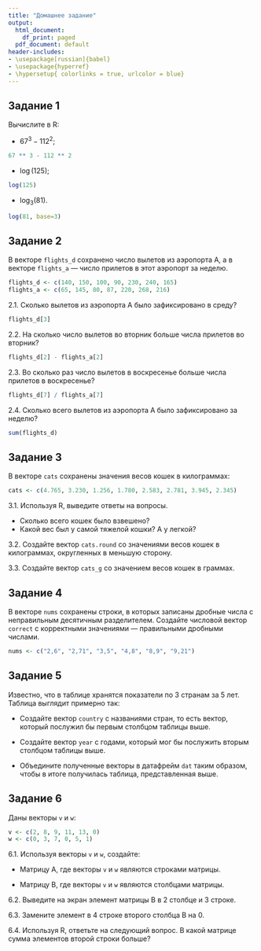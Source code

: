 ```yaml
---
title: "Домашнее задание"
output:
  html_document:
    df_print: paged
  pdf_document: default
header-includes:
- \usepackage[russian]{babel}
- \usepackage{hyperref}
- \hypersetup{ colorlinks = true, urlcolor = blue}
---
```


## Задание 1

Вычислите в R:

* $67 ^ 3 - 112 ^ 2$;
```r
67 ** 3 - 112 ** 2
```

* $\log(125)$;
```r
log(125)
```

* $\log_3(81)$.
```r
log(81, base=3)
```


## Задание 2

В векторе `flights_d` сохранено число вылетов из аэропорта А, а в векторе `flights_a` — число прилетов в этот аэропорт за неделю.

```r
flights_d <- c(140, 150, 100, 90, 230, 240, 165)
flights_a <- c(65, 145, 80, 87, 220, 268, 216)
```

2.1. Сколько вылетов из аэропорта А было зафиксировано в среду?
```r
flights_d[3]
```


2.2.  На сколько число вылетов во вторник больше числа прилетов во вторник?
```r
flights_d[2] - flights_a[2]
```


2.3. Во сколько раз число вылетов в воскресенье больше числа прилетов в воскресенье?
```r
flights_d[7] / flights_a[7]
```


2.4. Сколько всего вылетов из аэропорта А было зафиксировано за неделю?
```r
sum(flights_d)
```


## Задание 3

В векторе `cats` сохранены значения весов кошек в килограммах:

```r
cats <- c(4.765, 3.230, 1.256, 1.780, 2.583, 2.781, 3.945, 2.345)
```

3.1. Используя R, выведите ответы на вопросы.

* Сколько всего кошек было взвешено?
* Какой вес был у самой тяжелой кошки? А у легкой?

3.2. Создайте вектор `cats.round` со значениями весов кошек в килограммах, округленных в меньшую сторону.

3.3. Создайте вектор `cats_g` со значением весов кошек в граммах.

## Задание 4

В векторе `nums` сохранены строки, в которых записаны дробные числа с неправильным десятичным разделителем. Создайте числовой вектор `correct` с корректными значениями — правильными дробными числами.

```r
nums <- c("2,6", "2,71", "3,5", "4,8", "8,9", "9,21")
```

## Задание 5

Известно, что в таблице хранятся показатели по 3 странам за 5 лет. Таблица выглядит примерно так:

\begin{table}[]
\centering
\begin{tabular}{|l|l|}
\hline
\textbf{country} & \textbf{year} \\ \hline
France           & 2000          \\ \hline
France           & 2001          \\ \hline
France           & 2002          \\ \hline
France           & 2003          \\ \hline
France           & 2004          \\ \hline
Italy            & 2000          \\ \hline
Italy            & 2001          \\ \hline
Italy            & 2002          \\ \hline
Italy            & 2003          \\ \hline
Italy            & 2004          \\ \hline
Spain            & 2000          \\ \hline
Spain            & 2001          \\ \hline
Spain            & 2002          \\ \hline
Spain            & 2003          \\ \hline
Spain            & 2004          \\ \hline
\end{tabular}
\end{table}

* Создайте вектор `country` с названиями стран, то есть вектор, который послужил бы первым столбцом таблицы выше.

* Создайте вектор `year` с годами, который мог бы послужить вторым столбцом таблицы выше.

* Объедините полученные векторы в датафрейм `dat` таким образом, чтобы в итоге получилась таблица, представленная выше.

## Задание 6

Даны векторы `v` и `w`:

```r
v <- c(2, 8, 9, 11, 13, 0)
w <- c(0, 3, 7, 0, 5, 1)
```

6.1. Используя векторы `v` и `w`, создайте:

* Матрицу A, где векторы `v` и `w` являются строками матрицы. 

* Матрицу B, где векторы `v` и `w` являются столбцами матрицы. 

6.2. Выведите на экран элемент матрицы B в 2 столбце и 3 строке.

6.3. Замените элемент в 4 строке второго столбца B на 0.

6.4. Используя R, ответьте на следующий вопрос. В какой матрице сумма элементов второй строки больше?


